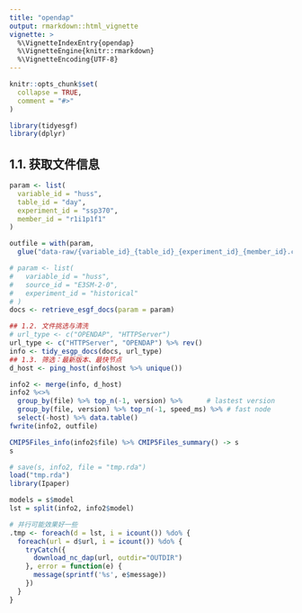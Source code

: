 ```yaml
---
title: "opendap"
output: rmarkdown::html_vignette
vignette: >
  %\VignetteIndexEntry{opendap}
  %\VignetteEngine{knitr::rmarkdown}
  %\VignetteEncoding{UTF-8}
---
```


```r
knitr::opts_chunk$set(
  collapse = TRUE,
  comment = "#>"
)
```

```r
library(tidyesgf)
library(dplyr)
```

## 1.1. 获取文件信息
```r
param <- list(
  variable_id = "huss", 
  table_id = "day", 
  experiment_id = "ssp370", 
  member_id = "r1i1p1f1"
)

outfile = with(param, 
  glue("data-raw/{variable_id}_{table_id}_{experiment_id}_{member_id}.csv"))

# param <- list(
#   variable_id = "huss",
#   source_id = "E3SM-2-0",
#   experiment_id = "historical"
# )
docs <- retrieve_esgf_docs(param = param)

## 1.2. 文件挑选与清洗
# url_type <- c("OPENDAP", "HTTPServer")
url_type <- c("HTTPServer", "OPENDAP") %>% rev()
info <- tidy_esgp_docs(docs, url_type)
## 1.3. 筛选：最新版本、最快节点
d_host <- ping_host(info$host %>% unique())

info2 <- merge(info, d_host)
info2 %<>% 
  group_by(file) %>% top_n(-1, version) %>%      # lastest version
  group_by(file, version) %>% top_n(-1, speed_ms) %>% # fast node
  select(-host) %>% data.table()
fwrite(info2, outfile)

CMIP5Files_info(info2$file) %>% CMIP5Files_summary() -> s
s
```

```r
# save(s, info2, file = "tmp.rda")
load("tmp.rda")
library(Ipaper)

models = s$model
lst = split(info2, info2$model)

# 并行可能效果好一些
.tmp <- foreach(d = lst, i = icount()) %do% {
  foreach(url = d$url, i = icount()) %do% {
    tryCatch({
      download_nc_dap(url, outdir="OUTDIR")
    }, error = function(e) {
      message(sprintf('%s', e$message))
    })
  }
}

```
